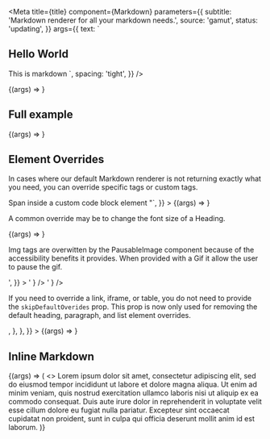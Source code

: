 

<Meta
  title={title}
  component={Markdown}
  parameters={{
    subtitle: 'Markdown renderer for all your markdown needs.',
    source: 'gamut',
    status: 'updating',
  }}
  args={{
    text: `
## Hello World
This is markdown
    `,
    spacing: 'tight',
  }}
/>

<Canvas>
  <Story name="Basics">{(args) => <Markdown {...args} />}</Story>
</Canvas>

<PropsTable story="Basics" />

## Full example

<Canvas>
  <Story name="Full Example" args={{ text: exampleMarkdown }}>
    {(args) => <Markdown {...args} />}
  </Story>
</Canvas>

## Element Overrides

In cases where our default Markdown renderer is not returning exactly what you need, you can override specific tags or custom tags.

<Canvas>
  <Story
    name="Element Overrides"
    args={{
      overrides: elements,
      text: `"## Hello World
          <CodeBlock>Span inside a custom code block element</CodeBlock>
          <CustomElement title='A Custom Component' />"`,
    }}
  >
    {(args) => <Markdown {...args} />}
  </Story>
</Canvas>

A common override may be to change the font size of a Heading.

<Canvas>
  <Story
    name="Tag Overrides"
    args={{ overrides: tags, text: '### Smaller H3' }}
  >
    {(args) => <Markdown {...args} />}
  </Story>
</Canvas>

Img tags are overwitten by the PausableImage component because of the accessibility benefits it provides.
When provided with a Gif it allow the user to pause the gif.

<Canvas>
  <Story
    name="Image Overrides"
    args={{
      text:
        '<img alt="demonstration of learning environment" src="//images.ctfassets.net/go6kr6r0ykrq/2vjTCK9DmJ6BOd5NtFxNIG/e5ced4209aef5241cd581841fa6e2511/learn-css_box-model_06.16.gif" >',
    }}
  >
    <LayoutGrid gap={16}>
      <Column size={6}>
        <Markdown
          spacing="none"
          text={
            '<img src="https://cdn.mos.cms.futurecdn.net/wtqqnkYDYi2ifsWZVW2MT4-1200-80.jpg" alt="beach" data-testid="feature-image">'
          }
        />
      </Column>
      <Column size={6}>
        <Markdown
          spacing="none"
          text={
            '<img alt="demonstration of learning environment" src="//images.ctfassets.net/go6kr6r0ykrq/2vjTCK9DmJ6BOd5NtFxNIG/e5ced4209aef5241cd581841fa6e2511/learn-css_box-model_06.16.gif" >'
          }
        />
      </Column>
    </LayoutGrid>
  </Story>
</Canvas>

If you need to override a link, iframe, or table, you do not need to provide the `skipDefaultOverides` prop. This prop is now only used for removing the default heading, paragraph, and list element overrides.

<Canvas>
  <Story
    name="Link Overrides"
    args={{
      text: '[This was a link](https://codecademy.com), Now it is not.',
      overrides: {
        a: {
          component: (props) => <Text {...props} as="span" color="blue-500" />,
        },
      },
    }}
  >
    {(args) => <Markdown {...args} />}
  </Story>
</Canvas>

## Inline Markdown

<Canvas>
  <Story
    name="Inline Markdown"
    args={{ text: `this is an inline markdown component`, inline: true }}
  >
    {(args) => (
      <>
        Lorem ipsum dolor sit amet, consectetur adipiscing elit, sed do eiusmod
        tempor incididunt ut labore et dolore magna aliqua.
        <Markdown {...args} />
        Ut enim ad minim veniam, quis nostrud exercitation ullamco laboris nisi
        ut aliquip ex ea commodo consequat. Duis aute irure dolor in
        reprehenderit in voluptate velit esse cillum dolore eu fugiat nulla
        pariatur. Excepteur sint occaecat cupidatat non proident, sunt in culpa
        qui officia deserunt mollit anim id est laborum.
      </>
    )}
  </Story>
</Canvas>
